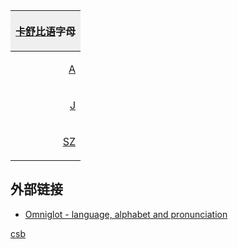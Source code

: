 {| style="margin:0.2em auto;padding:0;border:1px solid #ced8df;clear:{{{clear|both}}};width:{{{width|36em}}};"
! colspan="30" style="background:#efefef;"|[[卡舒比语]]字母
|- lang="csb"
|style="padding-left:0.15em;text-align:right;"|[[A]]
|style="padding-right:0.15em;text-align:left;"|[[a]]
|style="padding-left:0.15em;text-align:right;"|[[Ą]]
|style="padding-right:0.15em;text-align:left;"|[[ą]]
|style="padding-left:0.15em;text-align:right;"|[[Ã]]
|style="padding-right:0.15em;text-align:left;"|[[ã]]
|style="padding-left:0.15em;text-align:right;"|[[Ă]]
|style="padding-right:0.15em;text-align:left;"|[[ă]]
|style="padding-left:0.15em;text-align:right;"|[[B]]
|style="padding-right:0.15em;text-align:left;"|[[b]]
|style="padding-left:0.15em;text-align:right;"|[[C]]
|style="padding-right:0.15em;text-align:left;"|[[c]]
|style="padding-left:0.15em;text-align:right;"|[[CZ]]
|style="padding-right:0.15em;text-align:left;"|[[cz]]
|style="padding-left:0.15em;text-align:right;"|[[D]]
|style="padding-right:0.15em;text-align:left;"|[[d]]
|style="padding-left:0.15em;text-align:right;"|[[E]]
|style="padding-right:0.15em;text-align:left;"|[[e]]
|style="padding-left:0.15em;text-align:right;"|[[É]]
|style="padding-right:0.15em;text-align:left;"|[[é]]
|style="padding-left:0.15em;text-align:right;"|[[Ë]]
|style="padding-right:0.15em;text-align:left;"|[[ë]]
|style="padding-left:0.15em;text-align:right;"|[[F]]
|style="padding-right:0.15em;text-align:left;"|[[f]]
|style="padding-left:0.15em;text-align:right;"|[[G]]
|style="padding-right:0.15em;text-align:left;"|[[g]]
|style="padding-left:0.15em;text-align:right;"|[[H]]
|style="padding-right:0.15em;text-align:left;"|[[h]]
|style="padding-left:0.15em;text-align:right;"|[[I]]
|style="padding-right:0.15em;text-align:left;"|[[i]]
|- lang="csb"
|style="padding-left:0.15em;text-align:right;"|[[J]]
|style="padding-right:0.15em;text-align:left;"|[[j]]
|style="padding-left:0.15em;text-align:right;"|[[K]]
|style="padding-right:0.15em;text-align:left;"|[[k]]
|style="padding-left:0.15em;text-align:right;"|[[L]]
|style="padding-right:0.15em;text-align:left;"|[[l]]
|style="padding-left:0.15em;text-align:right;"|[[Ł]]
|style="padding-right:0.15em;text-align:left;"|[[ł]]
|style="padding-left:0.15em;text-align:right;"|[[M]]
|style="padding-right:0.15em;text-align:left;"|[[m]]
|style="padding-left:0.15em;text-align:right;"|[[N]]
|style="padding-right:0.15em;text-align:left;"|[[n]]
|style="padding-left:0.15em;text-align:right;"|[[Ń]]
|style="padding-right:0.15em;text-align:left;"|[[ń]]
|style="padding-left:0.15em;text-align:right;"|[[Ň]]
|style="padding-right:0.15em;text-align:left;"|[[ň]]
|style="padding-left:0.15em;text-align:right;"|[[O]]
|style="padding-right:0.15em;text-align:left;"|[[o]]
|style="padding-left:0.15em;text-align:right;"|[[Ò]]
|style="padding-right:0.15em;text-align:left;"|[[ò]]
|style="padding-left:0.15em;text-align:right;"|[[Ó]]
|style="padding-right:0.15em;text-align:left;"|[[ó]]
|style="padding-left:0.15em;text-align:right;"|[[Ô]]
|style="padding-right:0.15em;text-align:left;"|[[ô]]
|style="padding-left:0.15em;text-align:right;"|[[P]]
|style="padding-right:0.15em;text-align:left;"|[[p]]
|style="padding-left:0.15em;text-align:right;"|[[RZ]]
|style="padding-right:0.15em;text-align:left;"|[[rz]]
|style="padding-left:0.15em;text-align:right;"|[[S]]
|style="padding-right:0.15em;text-align:left;"|[[s]]
|- lang="csb"
|style="padding-left:0.15em;text-align:right;"|[[SZ]]
|style="padding-right:0.15em;text-align:left;"|[[sz]]
|style="padding-left:0.15em;text-align:right;"|[[T]]
|style="padding-right:0.15em;text-align:left;"|[[t]]
|style="padding-left:0.15em;text-align:right;"|[[U]]
|style="padding-right:0.15em;text-align:left;"|[[u]]
|style="padding-left:0.15em;text-align:right;"|[[Ù]]
|style="padding-right:0.15em;text-align:left;"|[[ù]]
|style="padding-left:0.15em;text-align:right;"|[[W]]
|style="padding-right:0.15em;text-align:left;"|[[w]]
|style="padding-left:0.15em;text-align:right;"|[[Y]]
|style="padding-right:0.15em;text-align:left;"|[[y]]
|style="padding-left:0.15em;text-align:right;"|[[Z]]
|style="padding-right:0.15em;text-align:left;"|[[z]]
|style="padding-left:0.15em;text-align:right;"|[[Ż]]
|style="padding-right:0.15em;text-align:left;"|[[ż]]
|&nbsp;
|&nbsp;
|&nbsp;
|&nbsp;
|&nbsp;
|&nbsp;
|&nbsp;
|&nbsp;
|&nbsp;
|&nbsp;
|&nbsp;
|&nbsp;
|}<noinclude>
==外部链接==
*[http://www.omniglot.com/writing/kashubian.htm Omniglot - language, alphabet and pronunciation]
[[Category:拉丁字母模板|csb]]
</noinclude>